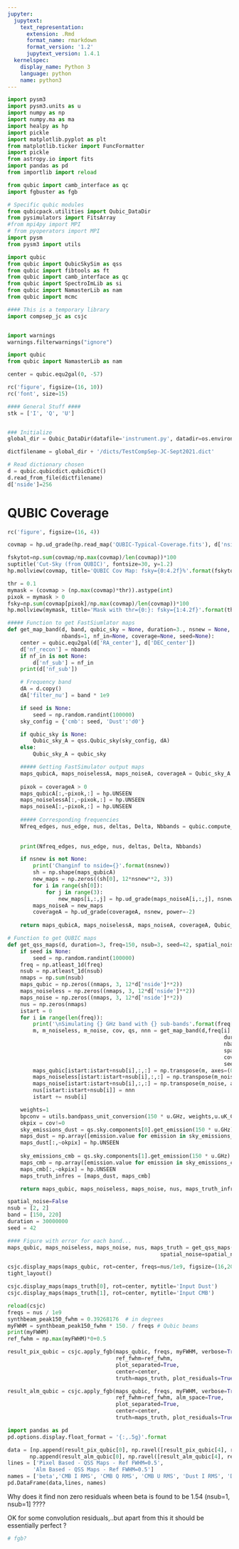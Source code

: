 ```yaml
---
jupyter:
  jupytext:
    text_representation:
      extension: .Rmd
      format_name: rmarkdown
      format_version: '1.2'
      jupytext_version: 1.4.1
  kernelspec:
    display_name: Python 3
    language: python
    name: python3
---
```


```python
import pysm3
import pysm3.units as u
import numpy as np
import numpy.ma as ma
import healpy as hp
import pickle
import matplotlib.pyplot as plt
from matplotlib.ticker import FuncFormatter
import pickle
from astropy.io import fits
import pandas as pd
from importlib import reload

from qubic import camb_interface as qc
import fgbuster as fgb

# Specific qubic modules
from qubicpack.utilities import Qubic_DataDir
from pysimulators import FitsArray
#from mpi4py import MPI
# from pyoperators import MPI
import pysm
from pysm3 import utils

import qubic
from qubic import QubicSkySim as qss
from qubic import fibtools as ft
from qubic import camb_interface as qc
from qubic import SpectroImLib as si
from qubic import NamasterLib as nam
from qubic import mcmc

#### This is a temporary library
import compsep_jc as csjc


import warnings
warnings.filterwarnings("ignore")

import qubic
from qubic import NamasterLib as nam

center = qubic.equ2gal(0, -57)

rc('figure', figsize=(16, 10))
rc('font', size=15)

#### General Stuff ####
stk = ['I', 'Q', 'U']


### Initialize
global_dir = Qubic_DataDir(datafile='instrument.py', datadir=os.environ['QUBIC_DATADIR'])

dictfilename = global_dir + '/dicts/TestCompSep-JC-Sept2021.dict'

# Read dictionary chosen
d = qubic.qubicdict.qubicDict()
d.read_from_file(dictfilename)
d['nside']=256

```

# QUBIC Coverage

```python
rc('figure', figsize=(16, 4))

covmap = hp.ud_grade(hp.read_map('QUBIC-Typical-Coverage.fits'), d['nside'])

fskytot=np.sum(covmap/np.max(covmap)/len(covmap))*100
suptitle('Cut-Sky (from QUBIC)', fontsize=30, y=1.2)
hp.mollview(covmap, title='QUBIC Cov Map: fsky={0:4.2f}%'.format(fskytot), sub=(1,2,1))

thr = 0.1
mymask = (covmap > (np.max(covmap)*thr)).astype(int)
pixok = mymask > 0
fsky=np.sum(covmap[pixok]/np.max(covmap)/len(covmap))*100
hp.mollview(mymask, title='Mask with thr={0:}: fsky={1:4.2f}'.format(thr, fsky), sub=(1,2,2))

```

```python
##### Function to get FastSiumlator maps
def get_map_band(d, band, qubic_sky = None, duration=3., nsnew = None, spatial_noise=False, 
                 nbands=1, nf_in=None, coverage=None, seed=None):
    center = qubic.equ2gal(d['RA_center'], d['DEC_center'])
    d['nf_recon'] = nbands
    if nf_in is not None:
        d['nf_sub'] = nf_in
    print(d['nf_sub'])

    # Frequency band
    dA = d.copy()
    dA['filter_nu'] = band * 1e9

    if seed is None:
        seed = np.random.randint(100000)
    sky_config = {'cmb': seed, 'Dust':'d0'}

    if qubic_sky is None:
        Qubic_sky_A = qss.Qubic_sky(sky_config, dA)
    else:
        Qubic_sky_A = qubic_sky

    ##### Getting FastSimulator output maps
    maps_qubicA, maps_noiselessA, maps_noiseA, coverageA = Qubic_sky_A.get_partial_sky_maps_withnoise(spatial_noise=spatial_noise,
                                                                                 Nyears=duration, coverage=coverage)
    pixok = coverageA > 0
    maps_qubicA[:,~pixok,:] = hp.UNSEEN
    maps_noiselessA[:,~pixok,:] = hp.UNSEEN
    maps_noiseA[:,~pixok,:] = hp.UNSEEN
    
    ##### Corresponding frequencies
    Nfreq_edges, nus_edge, nus, deltas, Delta, Nbbands = qubic.compute_freq(dA['filter_nu'],
                                                                        nbands,
                                                                        dA['filter_relative_bandwidth'])
    print(Nfreq_edges, nus_edge, nus, deltas, Delta, Nbbands)

    if nsnew is not None:
        print('Changinf to nside={}'.format(nsnew))
        sh = np.shape(maps_qubicA)
        new_maps = np.zeros((sh[0], 12*nsnew**2, 3))
        for i in range(sh[0]):
            for j in range(3):
                new_maps[i,:,j] = hp.ud_grade(maps_noiseA[i,:,j], nsnew)
        maps_noiseA = new_maps
        coverageA = hp.ud_grade(coverageA, nsnew, power=-2)
    
    return maps_qubicA, maps_noiselessA, maps_noiseA, coverageA, Qubic_sky_A, nus
```

```python
# Function to get QUBIC maps
def get_qss_maps(d, duration=3, freq=150, nsub=3, seed=42, spatial_noise=True, coverage=None):
    if seed is None:
        seed = np.random.randint(100000)
    freq = np.atleast_1d(freq)
    nsub = np.atleast_1d(nsub)
    nmaps = np.sum(nsub)
    maps_qubic = np.zeros((nmaps, 3, 12*d['nside']**2))
    maps_noiseless = np.zeros((nmaps, 3, 12*d['nside']**2))
    maps_noise = np.zeros((nmaps, 3, 12*d['nside']**2))
    nus = np.zeros(nmaps)
    istart = 0
    for i in range(len(freq)):
        print('\nSimulating {} GHz band with {} sub-bands'.format(freq[i], nsub[i]))
        m, m_noiseless, m_noise, cov, qs, nnn = get_map_band(d,freq[i], 
                                                                    duration=duration, 
                                                                    nbands=nsub[i], 
                                                                    spatial_noise=spatial_noise, 
                                                                    coverage=covmap, 
                                                                    seed=seed)
        maps_qubic[istart:istart+nsub[i],:,:] = np.transpose(m, axes=(0,2,1))
        maps_noiseless[istart:istart+nsub[i],:,:] = np.transpose(m_noiseless, axes=(0,2,1))
        maps_noise[istart:istart+nsub[i],:,:] = np.transpose(m_noise, axes=(0,2,1))
        nus[istart:istart+nsub[i]] = nnn
        istart += nsub[i]

    weights=1
    bpconv = utils.bandpass_unit_conversion(150 * u.GHz, weights,u.uK_CMB)
    okpix = cov!=0
    sky_emissions_dust = qs.sky.components[0].get_emission(150 * u.GHz) * bpconv
    maps_dust = np.array([emission.value for emission in sky_emissions_dust])
    maps_dust[:,~okpix] = hp.UNSEEN
    
    sky_emissions_cmb = qs.sky.components[1].get_emission(150 * u.GHz) * bpconv
    maps_cmb = np.array([emission.value for emission in sky_emissions_cmb])
    maps_cmb[:,~okpix] = hp.UNSEEN
    maps_truth_infres = [maps_dust, maps_cmb]

    return maps_qubic, maps_noiseless, maps_noise, nus, maps_truth_infres


```

```python
spatial_noise=False
nsub = [2, 2]
band = [150, 220]
duration = 30000000
seed = 42

#### Figure with error for each band...
maps_qubic, maps_noiseless, maps_noise, nus, maps_truth = get_qss_maps(d, duration=duration, freq=band, nsub=nsub, 
                                                spatial_noise=spatial_noise, coverage=covmap, seed=seed)

```

```python
csjc.display_maps(maps_qubic, rot=center, freqs=nus/1e9, figsize=(16,20))
tight_layout()
```

```python
csjc.display_maps(maps_truth[0], rot=center, mytitle='Input Dust')
csjc.display_maps(maps_truth[1], rot=center, mytitle='Input CMB')
```

```python
reload(csjc)
freqs = nus / 1e9
synthbeam_peak150_fwhm = 0.39268176  # in degrees
myFWHM = synthbeam_peak150_fwhm * 150. / freqs # Qubic beams
print(myFWHM)
ref_fwhm = np.max(myFWHM)*0+0.5

result_pix_qubic = csjc.apply_fgb(maps_qubic, freqs, myFWHM, verbose=True, resol_correction=True, 
                                  ref_fwhm=ref_fwhm,
                                  plot_separated=True, 
                                  center=center,
                                  truth=maps_truth, plot_residuals=True)
```

```python
result_alm_qubic = csjc.apply_fgb(maps_qubic, freqs, myFWHM, verbose=True, resol_correction=True, 
                                  ref_fwhm=ref_fwhm, alm_space=True,
                                  plot_separated=True, 
                                  center=center,
                                  truth=maps_truth, plot_residuals=True)
```

```python
import pandas as pd
pd.options.display.float_format = '{:,.5g}'.format

data = [np.append(result_pix_qubic[0], np.ravel([result_pix_qubic[4], result_pix_qubic[3]])),
       np.append(result_alm_qubic[0], np.ravel([result_alm_qubic[4], result_alm_qubic[3]]))]
lines = ['Pixel Based - QSS Maps - Ref FWHM=0.5',
        'Alm Based - QSS Maps - Ref FWHM=0.5']
names = ['beta','CMB I RMS', 'CMB Q RMS', 'CMB U RMS', 'Dust I RMS', 'Dust Q RMS', 'Dust U RMS']
pd.DataFrame(data,lines, names)
```

Why does it find non zero residuals wheen beta is found to be 1.54 (nsub=1, nsub=1] ????

OK for some convolution residuals,..but apart from this it should be essentially perfect ?

```python
# fgb?
```

```python

```

```python

```
